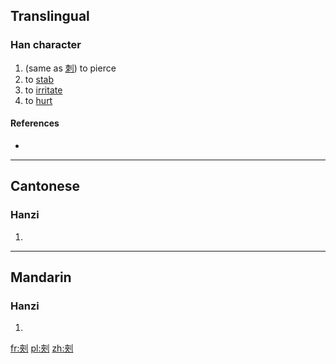 ==Translingual==

===Han character===
{{Han char|rn=18|rad=刀|as=07|sn=9|four=|canj=大人中弓 (KOLN)}}

# (same as [[刺]]) to pierce
# to [[stab]]
# to [[irritate]]
# to [[hurt]]

====References====
* {{Han ref|kx=0140.210|hdz=10340.020|uh=34E8|ud=13544}}

----

==Cantonese==

===Hanzi===
{{yue-hanzi|jyut=|y=chi3}}

# {{defn|lang=yue|sort=刀07}}

----

==Mandarin==

===Hanzi===
{{cmn-hanzi|pin=[[cí]] ([[ci2]]), [[cì]] ([[ci4]])|wg=tz'u<sup>2</sup>, tz'u<sup>4</sup>}}

# {{defn|lang=cmn|sort=刀07}}

[[fr:㓨]]
[[pl:㓨]]
[[zh:㓨]]